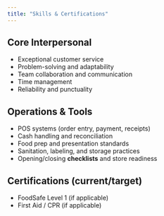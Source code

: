 ```yaml
---
title: "Skills & Certifications"
---
```


## Core Interpersonal
- Exceptional customer service  
- Problem-solving and adaptability  
- Team collaboration and communication  
- Time management  
- Reliability and punctuality  

## Operations & Tools
- POS systems (order entry, payment, receipts)  
- Cash handling and reconciliation  
- Food prep and presentation standards  
- Sanitation, labeling, and storage practices  
- Opening/closing **checklists** and store readiness

## Certifications (current/target)
- FoodSafe Level 1 (if applicable)  
- First Aid / CPR (if applicable)
